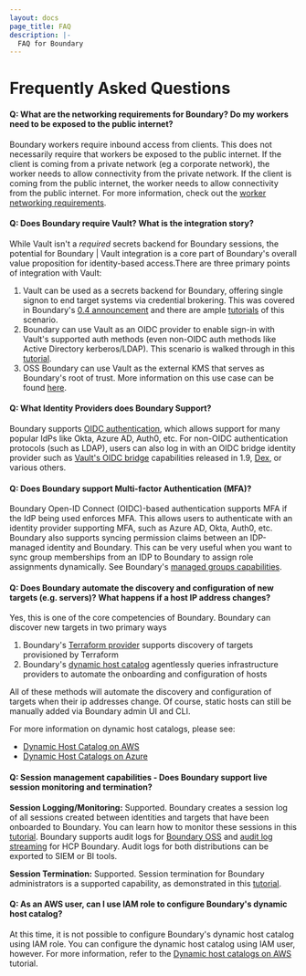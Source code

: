 ```yaml
---
layout: docs
page_title: FAQ
description: |-
  FAQ for Boundary
---
```


# Frequently Asked Questions
#### Q: What are the networking requirements for Boundary? Do my workers need to be exposed to the public internet?
Boundary workers require inbound access from clients. This does not necessarily require that workers be exposed to the public internet.
If the client is coming from a private network (eg a corporate network), the worker needs to allow connectivity from the private network.
If the client is coming from the public internet, the worker needs to allow connectivity from the public internet. For more information,
check out the [worker networking requirements](/hcp/docs/boundary/self-managed-workers).

#### Q: Does Boundary require Vault? What is the integration story?
While Vault isn't a *required* secrets backend for Boundary sessions, the potential for Boundary | Vault integration is a core part of Boundary's overall
value proposition for identity-based access.There are three primary points of integration with Vault:
1. Vault can be used as a secrets backend for Boundary, offering single signon to end target systems via credential brokering. This was covered in Boundary's
[0.4 announcement](https://www.hashicorp.com/blog/announcing-hashicorp-boundary-0-4) and there are ample
[tutorials](/boundary/tutorials/access-management/oss-vault-cred-brokering-quickstart) of this scenario.
2. Boundary can use Vault as an OIDC provider to enable sign-in with Vault's supported auth methods (even non-OIDC auth methods like Active Directory kerberos/LDAP).
This scenario is walked through in this [tutorial](/vault/tutorials/auth-methods/oidc-identity-provider).
3. OSS Boundary can use Vault as the external KMS that serves as Boundary's root of trust. More information on this use case can be found
[here](/boundary/docs/configuration/kms/transit).

#### Q: What Identity Providers does Boundary Support?
Boundary supports [OIDC authentication](/boundary/tutorials/access-management/oidc-auth), which allows support for many popular IdPs
like Okta, Azure AD, Auth0, etc. For non-OIDC authentication protocols (such as LDAP), users can also log in with an OIDC bridge identity provider
such as [Vault's OIDC bridge](/vault/docs/concepts/oidc-provider) capabilities released in 1.9, [Dex](https://dexidp.io), or various others.

#### Q: Does Boundary support Multi-factor Authentication (MFA)?
Boundary Open-ID Connect (OIDC)-based authentication supports MFA if the IdP being used enforces MFA. This allows users to authenticate with an identity
provider supporting MFA, such as Azure AD, Okta, Auth0, etc.
Boundary also supports syncing permission claims between an IDP-managed identity and Boundary. This can be very useful when you want to sync group memberships
from an IDP to Boundary to assign role assignments dynamically. See Boundary's [managed groups capabilities](/boundary/tutorials/configuration/oidc-idp-groups).

#### Q: Does Boundary automate the discovery and configuration of new targets (e.g. servers)? What happens if a host IP address changes?
Yes, this is one of the core competencies of Boundary. Boundary can discover new targets in two primary ways
1. Boundary's [Terraform provider](https://registry.terraform.io/providers/hashicorp/boundary/latest/docs) supports discovery of targets provisioned by Terraform
2. Boundary's [dynamic host catalog](/boundary/tutorials/oss-access-management/aws-host-catalogs)
agentlessly queries infrastructure providers to automate the onboarding and configuration of hosts

All of these methods will automate the discovery and configuration of targets when their ip addresses change. Of course, static hosts can still be manually added via Boundary admin UI and CLI.

For more information on dynamic host catalogs, please see:
- [Dynamic Host Catalog on AWS](/boundary/tutorials/access-management/aws-host-catalogs)
- [Dynamic Host Catalogs on Azure](/boundary/tutorials/access-management/azure-host-catalogs)

#### Q: Session management capabilities - Does Boundary support live session monitoring and termination?
**Session Logging/Monitoring:** Supported. Boundary creates a session log of all sessions created between identities and targets that have been onboarded to
Boundary. You can learn how to monitor these sessions in this [tutorial](/boundary/tutorials/getting-started/getting-started-connect#manage-sessions).
Boundary supports audit logs for [Boundary OSS](/boundary/tutorials/oss-configuration/event-logging) and [audit log streaming](/hcp/docs/boundary/audit-logging)
for HCP Boundary. Audit logs for both distributions can be exported to SIEM or BI tools.

**Session Termination:** Supported. Session termination for Boundary administrators is a supported capability, as demonstrated in this
[tutorial](/boundary/tutorials/getting-started/getting-started-connect#manage-sessions).

#### Q: As an AWS user, can I use IAM role to configure Boundary's dynamic host catalog?
At this time, it is not possible to configure Boundary's dynamic host catalog using IAM role.
You can configure the dynamic host catalog using IAM user, however.
For more information, refer to the [Dynamic host catalogs on AWS](/boundary/tutorials/access-management/aws-host-catalogs) tutorial.
